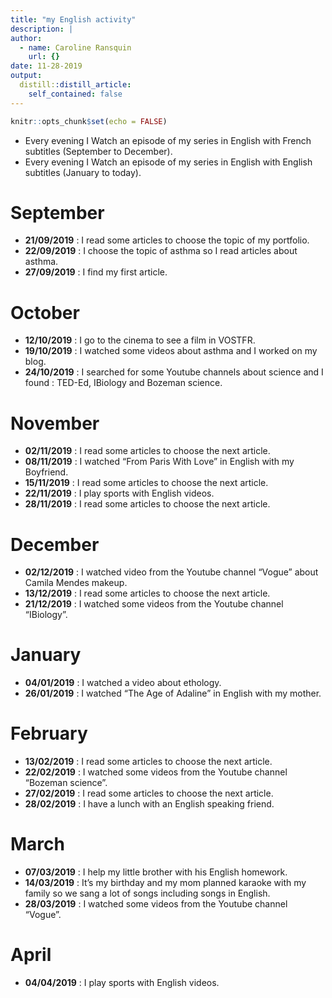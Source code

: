 ```yaml
---
title: "my English activity"
description: |
author:
  - name: Caroline Ransquin
    url: {}
date: 11-28-2019
output:
  distill::distill_article:
    self_contained: false
---
```


```r
knitr::opts_chunk$set(echo = FALSE)
```

* Every evening I Watch an episode of my series in English with French subtitles (September to December).
* Every evening I Watch an episode of my series in English with English subtitles (January to today).


# **September**

* **21/09/2019** : I read some articles to choose the topic of my portfolio.
* **22/09/2019** : I choose the topic of asthma so I read articles about asthma.
* **27/09/2019** : I find my first article.

# **October**

* **12/10/2019** : I go to the cinema to see a film in VOSTFR.
* **19/10/2019** : I watched some videos about asthma and I worked on my blog.
* **24/10/2019** : I searched for some Youtube channels about science and I found : TED-Ed, IBiology and Bozeman science.

# **November**

* **02/11/2019** : I read some articles to choose the next article.
* **08/11/2019** : I watched "From Paris With Love" in English with my Boyfriend.
* **15/11/2019** : I read some articles to choose the next article.
* **22/11/2019** : I play sports with English videos.
* **28/11/2019** : I read some articles to choose the next article.

# **December**

* **02/12/2019** : I watched video from the Youtube channel "Vogue" about Camila Mendes makeup.
* **13/12/2019** : I read some articles to choose the next article.
* **21/12/2019** : I watched some videos from the Youtube channel "IBiology".

# **January**

* **04/01/2019** : I watched a video about ethology.
* **26/01/2019** : I watched "The Age of Adaline" in English with my mother.

# **February**

* **13/02/2019** : I read some articles to choose the next article.
* **22/02/2019** : I watched some videos from the Youtube channel "Bozeman science".
* **27/02/2019** : I read some articles to choose the next article.
* **28/02/2019** : I have a lunch with an English speaking friend.

# **March**

* **07/03/2019** : I help my little brother with his English homework.
* **14/03/2019** : It's my birthday and my mom planned karaoke with my family so we sang a lot of songs including songs in English.
* **28/03/2019** : I watched some videos from the Youtube channel "Vogue".

# **April**

* **04/04/2019** : I play sports with English videos.






